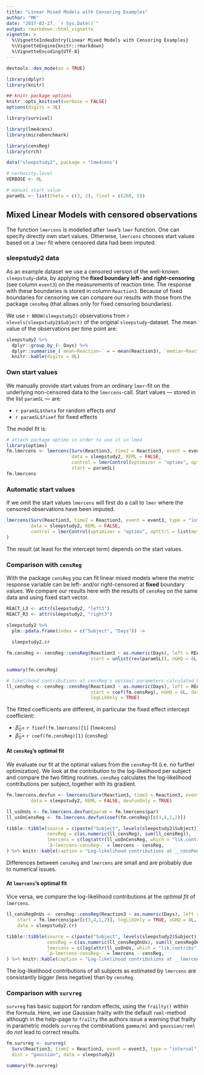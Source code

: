 ```yaml
---
title: "Linear Mixed Models with Censoring Examples"
author: "MK"
date: "2017-02-27, `r Sys.Date()`"
output: rmarkdown::html_vignette
vignette: >
  %\VignetteIndexEntry{Linear Mixed Models with Censoring Examples}
  %\VignetteEngine{knitr::rmarkdown}
  %\VignetteEncoding{UTF-8}
---
```



```r

devtools::dev_mode(on = TRUE)

library(dplyr)
library(knitr)

## knitr package options
knitr::opts_knit$set(verbose = FALSE)
options(digits = 3L)

library(survival)

library(lme4cens)
library(microbenchmark)

library(censReg)
library(crch)

data("sleepstudy2", package = "lme4cens")

# verbosity-level
VERBOSE <- 0L

# manual start value
paramSL <- list(theta = c(3, 2), fixef = c(260, 5))
```



## Mixed Linear Models with censored observations

The function `lmercens` is modelled after `lme4`'s `lmer` function.
One can specify directly own start values. Otherwise, `lmercens` chooses start values based on a `lmer` fit where censored data had been imputed.


### sleepstudy2 data
As an example dataset we use a censored version of the well-known `sleepstudy`-data,
by applying the __fixed boundary left- and right-censoring__ (see column `event3`) on the measurements of reaction time.
The response with these boundaries is stored in column `Reaction3`.
Because of fixed boundaries for censoring we can compare our results with those from the package `censReg` (that allows only for fixed censoring boundaries).

We use `r NROW(sleepstudy2)` observations from `r nlevels(sleepstudy2$Subject)` of the original `sleepstudy`-dataset.
The mean value of the observations per time point are:

```r
sleepstudy2 %>%
  dplyr::group_by_(~ Days) %>%
  dplyr::summarise_(`mean~Reaction~` = ~ mean(Reaction3), `median~Reaction~` = ~ median(Reaction3)) %>% 
  knitr::kable(digits = 0L)
```



### Own start values
We manually provide start values from an ordinary `lmer`-fit on the underlying non-censored data to the `lmercens`-call.
Start values — stored in the list `paramSL` — are:

* `r paramSL$theta` for random effects _and_
* `r paramSL$fixef` for fixed effects

The model fit is: 

<!-- # devFun <- lmercens(Surv(Reaction3, time2 = Reaction3, event = event3, type = "interval") ~ Days + (1|Subject), -->
<!-- #                         data = sleepstudy2, REML = FALSE, devFunOnly = TRUE) -->
<!-- # devFunGrad <- attr(devFun, "grad") -->
<!-- # devFun(param = unlist(paramSL)) -->
<!-- # devFunGrad(paramVect = unlist(paramSL)) -->
<!-- # numDeriv::grad(func = devFun, x = unlist(paramSL)) -->

```r
# attach package optimx in order to use it in lme4
library(optimx)
fm.lmercens <- lmercens(Surv(Reaction3, time2 = Reaction3, event = event3, type = "interval") ~ Days + (1|Subject),
                        data = sleepstudy2, REML = FALSE,
                        control = lmerControl(optimizer = "optimx", optCtrl = list(method = "L-BFGS-B"), boundary.tol = 0),
                        start = paramSL) 
fm.lmercens
```


### Automatic start values
If we omit the start values `lmercens` will first do a call to `lmer` where the censored observations have been imputed.

```r
lmercens(Surv(Reaction3, time2 = Reaction3, event = event3, type = "interval") ~ Days + (1|Subject),
         data = sleepstudy2, REML = FALSE,
         control = lmerControl(optimizer = "optimx", optCtrl = list(method = "L-BFGS-B"), boundary.tol = 0)
)
```

The result (at least for the intercept term) depends on the start values.




### Comparison with `censReg`

With the package `censReg` you can fit linear mixed models where the metric response variable can be left- and/or right-censored at __fixed__ boundary values.
We compare our results here with the results of `censReg` on the same data and using fixed start vector.

```r

REACT_L3 <- attr(sleepstudy2, "left3")
REACT_R3 <- attr(sleepstudy2, "right3")

sleepstudy2 %>% 
  plm::pdata.frame(index = c("Subject", "Days")) ->
  
  sleepstudy2.cr

fm.censReg <- censReg::censReg(Reaction3 ~ as.numeric(Days), left = REACT_L3, right = REACT_R3,
                               start = unlist(rev(paramSL)), nGHQ = 8L, data = sleepstudy2.cr)

summary(fm.censReg)

# likelihood contributions at censReg's optimal parameters calculated by censReg
ll_censReg <- censReg::censReg(Reaction3 ~ as.numeric(Days), left = REACT_L3, right = REACT_R3,
                               start = coef(fm.censReg), nGHQ = 8L, data = sleepstudy2.cr,
                               logLikOnly = TRUE)
```

The fitted coefficients are different, in particular the fixed effect intercept coefficient:

* ${\hat β}_0 =$ `r fixef(fm.lmercens)[1]` (`lme4cens`)
* ${\hat β}_0 =$ `r coef(fm.censReg)[1]` (`censReg`)




#### At `censReg`'s optimal fit
We evaluate our fit  at the optimal values from the `censReg`-fit (i.e. no further optimization).
We look at the contribution to the log-likelihood per subject and compare the two fitting routines.
`censReg` calculates the log-likelihood contributions per subject, together with its gradient.

```r
fm.lmercens.devfun <- lmercens(Surv(Reaction3, time2 = Reaction3, event = event3, type = "interval") ~ Days + (1|Subject),
         data = sleepstudy2, REML = FALSE, devFunOnly = TRUE)

ll_usOnUs <- fm.lmercens.devfun(param = fm.lmercens$par)
ll_usOnCensReg <- fm.lmercens.devfun(coef(fm.censReg)[c(3,4,1,2)])
```

```r
tibble::tibble(source = c(paste("Subject", levels(sleepstudy2$Subject)), "total"), 
               censReg = c(as.numeric(ll_censReg), sum(ll_censReg)),
               lmercens = c(log(attr(ll_usOnCensReg, which = "lik.contribs")), -ll_usOnCensReg),
               `Δ~lmercens-censReg~` = lmercens - censReg,
) %>% knitr::kable(caption = "Log-likelihood contributions at __censReg__'s optimal values on sleepstudy2-data")
```

Differences between `censReg` and `lmercens` are small and are probably due to numerical issues.



#### At `lmercens`'s optimal fit
Vice versa, we compare the log-likelihood contributions at the _optimal fit_ of `lmercens`.

```r
ll_censRegOnUs <- censReg::censReg(Reaction3 ~ as.numeric(Days), left = REACT_L3, right = REACT_R3,
    start = fm.lmercens$par[c(3,4,1,2)], logLikOnly = TRUE, nGHQ = 8L,
    data = sleepstudy2.cr)
```



```r
tibble::tibble(source = c(paste("Subject", levels(sleepstudy2$Subject)), "total"), 
               censReg = c(as.numeric(ll_censRegOnUs), sum(ll_censRegOnUs)),
               lmercens = c(log(attr(ll_usOnUs, which = "lik.contribs")), -ll_usOnUs),
               `Δ~lmercens-censReg~` = lmercens - censReg,
) %>% knitr::kable(caption = "Log-likelihood contributions at __lmercens__'s optimal values on sleepstudy2-data")
```

The log-likelihood contributions of all subjects as estimated by `lmercens` are consistantly bigger (less negative) than by `censReg`.



### Comparison with `survreg`
`survreg` has basic support for random effects, using the `frailty()` within the formula.
Here, we use Gaussian frailty with the default `reml`-method although
in the help-page to `frailty` the authors issue a warning that frailty in parametric models `survreg` the combinations `gamma/ml` and `gaussian/reml` do _not_ lead to correct results.


```r
fm.survreg <- survreg(
  Surv(Reaction3, time2 = Reaction3, event = event3, type = "interval") ~ Days + frailty(Subject, distribution = "gaussian"),
  dist = "gaussian", data = sleepstudy2)

summary(fm.survreg)
```

